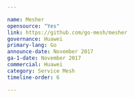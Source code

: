 ---

name: Mesher
opensource: "Yes"
link: https://github.com/go-mesh/mesher
governance: Huawei
primary-lang: Go
announce-date: November 2017
ga-1-date: November 2017
commercial: Huawei
category: Service Mesh
timeline-order: 6

---
